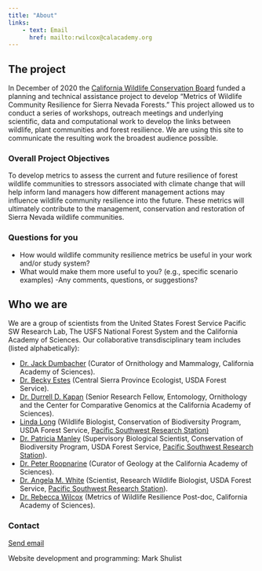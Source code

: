 ```yaml
---
title: "About"
links:
    - text: Email
      href: mailto:rwilcox@calacademy.org
---
```


## The project

In December of 2020 the [California Wildlife Conservation Board](https://wcb.ca.gov/) funded a planning and technical assistance project to develop "Metrics of Wildlife Community Resilience for Sierra Nevada Forests." This project allowed us to conduct a series of workshops, outreach meetings and underlying scientific, data and computational work to develop the links between wildlife, plant communities and forest resilience. We are using this site to communicate the resulting work the broadest audience possible.

### Overall Project Objectives

To develop metrics to assess the current and future resilience of forest wildlife communities to stressors associated with climate change that will help inform land managers how different management actions may influence wildlife community resilience into the future. These metrics will ultimately contribute to the management, conservation and restoration of Sierra Nevada wildlife communities.

### Questions for you

-   How would wildlife community resilience metrics be useful in your work and/or study system?
-   What would make them more useful to you? (e.g., specific scenario examples) -Any comments, questions, or suggestions?

## Who we are

We are a group of scientists from the United States Forest Service Pacific SW Research Lab, The USFS National Forest System and the California Academy of Sciences. Our collaborative transdisciplinary team includes (listed alphabetically):

-   [Dr. Jack Dumbacher](https://www.calacademy.org/staff/ibss/ornithology-and-mammalogy/jack-dumbacher) (Curator of Ornithology and Mammalogy, California Academy of Sciences).
-   [Dr. Becky Estes](https://www.fs.usda.gov/detail/r5/plants-animals/?cid=stelprdb5437882) (Central Sierra Province Ecologist, USDA Forest Service).
-   [Dr. Durrell D. Kapan](https://www.calacademy.org/staff/ibss/microbiology/durrell-kapan) (Senior Research Fellow, Entomology, Ornithology and the Center for Comparative Genomics at the California Academy of Sciences).
-   [Linda Long](https://www.fs.usda.gov/research/about/people/lllong) (Wildlife Biologist, Conservation of Biodiversity Program, USDA Forest Service, [Pacific Southwest Research Station)](https://www.fs.usda.gov/research/psw)
-   [Dr. Patricia Manley](https://www.fs.usda.gov/research/about/people/pmanley#products-tab) (Supervisory Biological Scientist, Conservation of Biodiversity Program, USDA Forest Service, [Pacific Southwest Research Station](https://www.fs.usda.gov/research/psw)).
-   [Dr. Peter Roopnarine](https://www.calacademy.org/staff/ibss/invertebrate-zoology-and-geology/peter-roopnarine) (Curator of Geology at the California Academy of Sciences).
-   [Dr. Angela M. White](https://www.fs.usda.gov/research/about/people/angelawhite) (Scientist, Research Wildlife Biologist, USDA Forest Service, [Pacific Southwest Research Station](https://www.fs.usda.gov/research/psw)).
-   [Dr. Rebecca Wilcox](https://scholar.google.com/citations?hl=en&user=1uCsxdkAAAAJ&view_op=list_works&sortby=pubdate) (Metrics of Wildlife Resilience Post-doc, California Academy of Sciences).

### Contact

<p><a href="mailto:wildliferesilience@gmail.com">Send email</a></p>


Website development and programming: Mark Shulist

<!-- ::: columns -->

<!-- ::: {.column width="100%"} -->

<!-- ![](images/Logo_of_the_United_States_Forest_Service.svg.png){alt="United States Forest Service" fig-align="left" width="90"} ![](images/Academy_Logo-Horizontal-Academy_Green.png){fig-align="right" width="270"} -->

<!-- ::: -->

<!-- ::: -->
